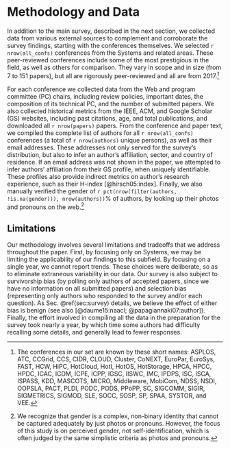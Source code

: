 # Methodology and Data {#sec:data}

In addition to the main survey, described in the next section, we collected data from various external sources to complement and corroborate the survey findings, starting with the conferences themselves. We selected `r nrow(all_confs)` conferences from the Systems and related areas. These peer-reviewed conferences include some of the most prestigious in the field, as well as others for comparison. They vary in scope and in size (from 7 to 151 papers), but all are rigorously peer-reviewed and all are from 2017.^[The conferences in our set are known by these short names:
ASPLOS,
ATC,
CCGrid,
CCS,
CIDR,
CLOUD,
Cluster,
CoNEXT,
EuroPar,
EuroSys,
FAST,
HCW,
HiPC,
HotCloud,
HotI,
HotOS,
HotStorage,
HPCA,
HPCC,
HPDC,
ICAC,
ICDM,
ICPE,
ICPP,
IGSC,
IISWC,
IMC,
IPDPS,
ISC,
ISCA,
ISPASS,
KDD,
MASCOTS,
MICRO,
Middleware,
MobiCom,
NDSS,
NSDI,
OOPSLA,
PACT,
PLDI,
PODC,
PODS,
PPoPP,
SC,
SIGCOMM,
SIGIR,
SIGMETRICS,
SIGMOD,
SLE,
SOCC,
SOSP,
SP,
SPAA,
SYSTOR,
and VEE.]

For each conference we collected data from the Web and program committee (PC) chairs, including review policies, important dates, the composition of its technical PC, and the number of submitted papers. We also collected historical metrics from the IEEE, ACM, and Google Scholar (GS) websites, including past citations, age, and total publications, and downloaded all `r nrow(papers)` papers. From the conference and paper text, we compiled the complete list of authors for all `r nrow(all_confs)` conferences (a total of `r nrow(authors)` unique persons), as well as their email addresses. These addresses not only served for the survey's distribution, but also to infer an author's affiliation, sector, and country of residence. If an email address was not shown in the paper, we attempted to infer authors' affiliation from their GS profile, when uniquely identifiable. These profiles also provide indirect metrics on author's research experience, such as their H-index [@hirsch05:index]. Finally, we also manually verified the gender of `r pct(nrow(filter(authors, !is.na(gender))), nrow(authors))`% of authors, by looking up their photos and pronouns on the web.^[We recognize that gender is a complex, non-binary identity that cannot be captured adequately by just photos or pronouns. However, the focus of this study is on perceived gender, not self-identification, which is often judged by the same simplistic criteria as photos and pronouns.]


## Limitations {-}

Our methodology involves several limitations and tradeoffs that we address throughout the paper. First, by focusing only on Systems, we may be limiting the applicability of our findings to this subfield. By focusing on a single year, we cannot report trends. These choices were deliberate, so as to eliminate extraneous variability in our data. Our survey is also subject to survivorship bias (by polling only authors of accepted papers, since we have no information on all submitted papers) and selection bias (representing only authors who responded to the survey and/or each question). As Sec. \@ref(sec:survey) details, we believe the effect of either bias is benign (see also [@daume15:naacl; @papagiannaki07:author]). Finally, the effort involved in compiling all the data in the preparation for the survey took nearly a year, by which time some authors had difficulty recalling some details, and generally lead to fewer responses.
